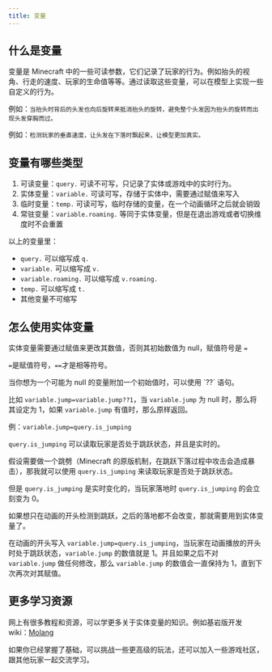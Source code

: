 ```yaml
---
title: 变量
---
```



## 什么是变量

变量是 Minecraft 中的一些可读参数，它们记录了玩家的行为。例如抬头的视角、行走的速度、玩家的生命值等等。通过读取这些变量，可以在模型上实现一些自定义的行为。

例如：`当抬头时背后的头发也向后旋转来抵消抬头的旋转，避免整个头发因为抬头的旋转而出现头发穿胸而过。`

例如：`检测玩家的垂直速度，让头发在下落时飘起来，让模型更加真实。`

## 变量有哪些类型

1. 可读变量：`query.` 可读不可写，只记录了实体或游戏中的实时行为。
2. 实体变量：`variable.` 可读可写，存储于实体中，需要通过赋值来写入
3. 临时变量：`temp.` 可读可写，临时存储的变量，在一个动画循环之后就会销毁
4. 常驻变量：`variable.roaming.` 等同于实体变量，但是在退出游戏或者切换维度时不会重置

以上的变量里：

- `query.` 可以缩写成 `q.`
- `variable.` 可以缩写成 `v.`
- `variable.roaming.` 可以缩写成 `v.roaming.`
- `temp.` 可以缩写成 `t.`
- 其他变量不可缩写

## 怎么使用实体变量

实体变量需要通过赋值来更改其数值，否则其初始数值为 null，赋值符号是 `=`

<Aside type="caution">

`=`是赋值符号，`==`才是相等符号。

</Aside>

<Aside>
当你想为一个可能为 null 的变量附加一个初始值时，可以使用 `??` 语句。

比如 `variable.jump=variable.jump??1`，当 `variable.jump`
为 null 时，那么将其设定为 1，如果 `variable.jump` 有值时，那么原样返回。

</Aside>

例：`variable.jump=query.is_jumping`

`query.is_jumping` 可以读取玩家是否处于跳跃状态，并且是实时的。

假设需要做一个跳劈（Minecraft 的原版机制，在跳跃下落过程中攻击会造成暴击），那我就可以使用 `query.is_jumping`
来读取玩家是否处于跳跃状态。

但是 `query.is_jumping` 是实时变化的，当玩家落地时 `query.is_jumping` 的会立刻变为 0。

如果想只在动画的开头检测到跳跃，之后的落地都不会改变，那就需要用到实体变量了。

在动画的开头写入 `variable.jump=query.is_jumping`，当玩家在动画播放的开头时处于跳跃状态，`variable.jump` 的数值就是
1。并且如果之后不对 `variable.jump` 做任何修改，那么 `variable.jump` 的数值会一直保持为 1，直到下次再次对其赋值。

## 更多学习资源

网上有很多教程和资源，可以学更多关于实体变量的知识。例如基岩版开发 wiki：[Molang](https://bedrock.dev/zh/docs/stable/Molang)

如果你已经掌握了基础，可以挑战一些更高级的玩法，还可以加入一些游戏社区，跟其他玩家一起交流学习。
